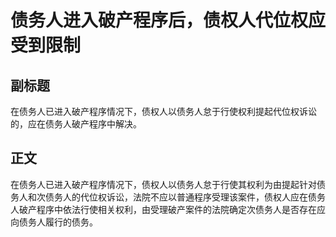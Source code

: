 # 债务人进入破产程序后，债权人代位权应受到限制
## 副标题
在债务人已进入破产程序情况下，债权人以债务人怠于行使权利提起代位权诉讼的，应在债务人破产程序中解决。
## 正文
在债务人已进入破产程序情况下，债权人以债务人怠于行使其权利为由提起针对债务人和次债务人的代位权诉讼，法院不应以普通程序受理该案件，债权人应在债务人破产程序中依法行使相关权利，由受理破产案件的法院确定次债务人是否存在应向债务人履行的债务。